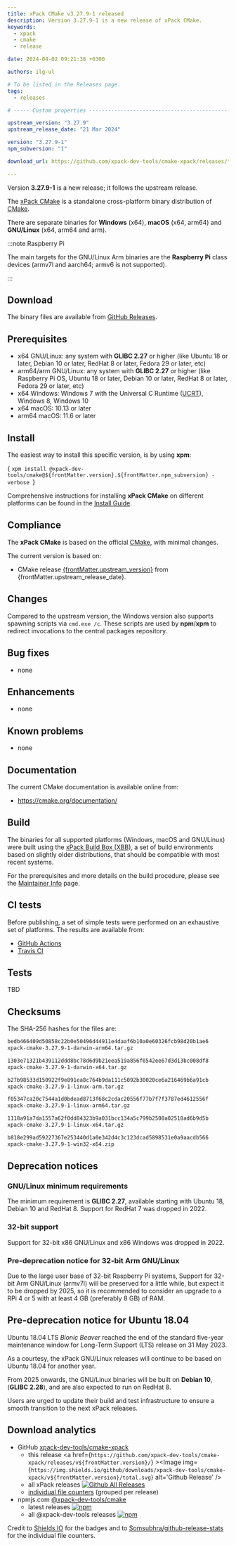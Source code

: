 ```yaml
---
title: xPack CMake v3.27.9-1 released
description: Version 3.27.9-1 is a new release of xPack CMake.
keywords:
  - xpack
  - cmake
  - release

date: 2024-04-02 09:21:38 +0300

authors: ilg-ul

# To be listed in the Releases page.
tags:
  - releases

# ----- Custom properties -----------------------------------------------------

upstream_version: "3.27.9"
upstream_release_date: "21 Mar 2024"

version: "3.27.9-1"
npm_subversion: "1"

download_url: https://github.com/xpack-dev-tools/cmake-xpack/releases/tag/v3.27.9-1/

---
```


<head><title>{frontMatter.title}</title></head>

Version **3.27.9-1** is a new release; it follows the upstream release.

<!-- truncate -->


The [xPack CMake](https://xpack-dev-tools.github.io/cmake-xpack/)
is a standalone cross-platform binary distribution of
[CMake](https://cmake.org).

There are separate binaries for **Windows** (x64),
**macOS** (x64, arm64)
and **GNU/Linux** (x64, arm64 and arm).

:::note Raspberry Pi

The main targets for the GNU/Linux Arm
binaries are the **Raspberry Pi** class devices (armv7l and aarch64;
armv6 is not supported).

:::

## Download

The binary files are available from <a href={frontMatter.download_url}>GitHub Releases</a>.

## Prerequisites

- x64 GNU/Linux: any system with **GLIBC 2.27** or higher
  (like Ubuntu 18 or later, Debian 10 or later, RedHat 8 or later,
  Fedora 29 or later, etc)
- arm64/arm GNU/Linux: any system with **GLIBC 2.27** or higher
  (like Raspberry Pi OS, Ubuntu 18 or later, Debian 10 or later, RedHat 8 or later,
  Fedora 29 or later, etc)
- x64 Windows: Windows 7 with the Universal C Runtime
  ([UCRT](https://support.microsoft.com/en-us/topic/update-for-universal-c-runtime-in-windows-c0514201-7fe6-95a3-b0a5-287930f3560c)),
  Windows 8, Windows 10
- x64 macOS: 10.13 or later
- arm64 macOS: 11.6 or later

## Install

The easiest way to install this specific version, is by using **xpm**:

<CodeBlock language="console"> {
`xpm install @xpack-dev-tools/cmake@${frontMatter.version}.${frontMatter.npm_subversion} -verbose
`} </CodeBlock>

Comprehensive instructions for installing **xPack CMake** on different platforms
can be found in the [Install Guide](/docs/install/).

## Compliance

The **xPack CMake** is based on the official
[CMake](https://cmake.org), with minimal changes.

The current version is based on:

- CMake release
[{frontMatter.upstream_version}](https://github.com/Kitware/CMake/releases/tag/v{frontMatter.upstream_version}/) from {frontMatter.upstream_release_date}.

## Changes

Compared to the upstream version, the Windows version also supports
spawning scripts via `cmd.exe /c`. These scripts are used by **npm**/**xpm**
to redirect invocations to the central packages repository.

## Bug fixes

- none

## Enhancements

- none

## Known problems

- none

## Documentation

The current CMake documentation is available online from:

- https://cmake.org/documentation/

## Build

The binaries for all supported platforms
(Windows, macOS and GNU/Linux) were built using the
[xPack Build Box (XBB)](https://xpack.github.io/xbb/), a set
of build environments based on slightly older distributions, that should be
compatible with most recent systems.

For the prerequisites and more details on the build procedure, please see the
[Maintainer Info](/docs/maintainer/) page.

## CI tests

Before publishing, a set of simple tests were performed on an exhaustive
set of platforms. The results are available from:

- [GitHub Actions](https://github.com/xpack-dev-tools/cmake-xpack/actions/)
- [Travis CI](https://app.travis-ci.com/github/xpack-dev-tools/cmake-xpack/builds/)

## Tests

TBD

## Checksums

The SHA-256 hashes for the files are:

```txt
bedb466409d50858c22b0e50496d44911e4daaf6b10a0e60326fcb98d20b1ae6
xpack-cmake-3.27.9-1-darwin-arm64.tar.gz

1303e71321b439112ddd8bc78d6d9b21eea519a856f0542ee67d3d13bc008df8
xpack-cmake-3.27.9-1-darwin-x64.tar.gz

b27b98533d150922f9e891ea8c764b9da111c5092b30020ce6a216469b6a91cb
xpack-cmake-3.27.9-1-linux-arm.tar.gz

f05347ca20c7544a1d0bdead8713f68c2cdac20556f77b7f7f3787ed4612556f
xpack-cmake-3.27.9-1-linux-arm64.tar.gz

1118a91a7da1557a62f0dd84323b9a031bcc134a5c799b2508a02518ad6b9d5b
xpack-cmake-3.27.9-1-linux-x64.tar.gz

b818e299ad59227367e253440d1a0e342d4c3c123dcad5898531e0a9aacdb566
xpack-cmake-3.27.9-1-win32-x64.zip

```

## Deprecation notices

### GNU/Linux minimum requirements

The minimum requirement is **GLIBC 2.27**, available starting
with Ubuntu 18, Debian 10 and RedHat 8.
Support for RedHat 7 was dropped in 2022.

### 32-bit support

Support for 32-bit x86 GNU/Linux and x86 Windows was
dropped in 2022.

### Pre-deprecation notice for 32-bit Arm GNU/Linux

Due to the large user base of 32-bit Raspberry Pi systems,
Support for 32-bit Arm GNU/Linux (armv7l) will be preserved
for a little while, but expect it to be dropped by 2025,
so it is recommended to consider an upgrade to a RPi 4 or 5 with
at least 4 GB (preferably 8 GB) of RAM.

## Pre-deprecation notice for Ubuntu 18.04

Ubuntu 18.04 LTS _Bionic Beaver_ reached the end of the standard five-year
maintenance window for Long-Term Support (LTS) release on 31 May 2023.

As a courtesy, the xPack GNU/Linux releases will continue to be based on
Ubuntu 18.04 for another year.

From 2025 onwards, the GNU/Linux binaries will be built on **Debian 10**,
(**GLIBC 2.28**), and are also expected to run on RedHat 8.

Users are urged to update their build and test infrastructure to
ensure a smooth transition to the next xPack releases.

## Download analytics

- GitHub [xpack-dev-tools/cmake-xpack](https://github.com/xpack-dev-tools/cmake-xpack/)
  - this release <a href={`https://github.com/xpack-dev-tools/cmake-xpack/releases/v${frontMatter.version}/`} ><Image img={`https://img.shields.io/github/downloads/xpack-dev-tools/cmake-xpack/v${frontMatter.version}/total.svg`} alt='Github Release' /></a>
  - all xPack releases [![Github All Releases](https://img.shields.io/github/downloads/xpack-dev-tools/cmake-xpack/total.svg)](https://github.com/xpack-dev-tools/cmake-xpack/releases/)
  - [individual file counters](https://somsubhra.github.io/github-release-stats/?username=xpack-dev-tools&repository=cmake-xpack) (grouped per release)
- npmjs.com [@xpack-dev-tools/cmake](https://www.npmjs.com/package/@xpack-dev-tools/cmake)
  - latest releases [![npm](https://img.shields.io/npm/dw/@xpack-dev-tools/cmake.svg)](https://www.npmjs.com/package/@xpack-dev-tools/cmake/)
  - all @xpack-dev-tools releases [![npm](https://img.shields.io/npm/dt/@xpack-dev-tools/cmake.svg)](https://www.npmjs.com/package/@xpack-dev-tools/cmake/)

Credit to [Shields IO](https://shields.io) for the badges and to
[Somsubhra/github-release-stats](https://github.com/Somsubhra/github-release-stats)
for the individual file counters.
